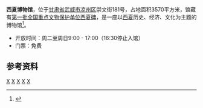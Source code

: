 {{distinguish|西夏博物馆 (银川)}}
{{Infobox museum
 |名称    = 西夏博物馆<br/><small>Xixia Museum</small>
 |其他名称= 
 |logo =
 |logosize =
 |logo_caption =
 |图像    = 
 |图像大小= 
 |图像说明= 
 |map_type= <!-- Template:Location map系列的模板地名，例如China-->
 |map_size= <!-- default 220-->
 |map_caption=
 |coordinates= <!-- {{Coord|...|...|display=inline,title}}-->
 |former_name    = <!--前身-->
 |established    = 2001年10月1日
 |dissolved    = <!--关闭日期-->
 |location    = {{CHN}}[[甘肃省|甘肃省]][[武威市|武威市]][[凉州区|凉州区]]崇文街181号
 |type    = [[历史博物馆|历史博物馆]]
 |accreditation    = <!--委派经营-->
 |collections    = <!--藏品类别-->
 |collection_size    = <!--馆藏规模-->
 |visitors    = <!--参观人数-->
 |founder    = [[武威市人民政府|武威市人民政府]]
 |director    = 张有国
 |president    = <!--館长-->
 |curator    = <!--策展人-->
 |owner    = [[武威市人民政府|武威市人民政府]]
 |architect = [[武威建筑设计院|武威建筑设计院]]<ref>{{cite journal |author1=高辉 |author2=杨小喜 |title=《走进西夏——记武威西夏博物馆》 |journal=《陇右文博》 |date=2003 |issue=01 |pages=93-94 |url=http://d.wanfangdata.com.cn/periodical/QK200302008189}}</ref>
 |publictransit    = <!--公共交通-->
 |website    = <!--官方网站：{{URL|www.example.com}}-->
}}
'''西夏博物馆'''，位于[[甘肃省|甘肃省]][[武威市|武威市]][[凉州区|凉州区]]崇文街181号，占地面积3570平方米，馆藏有[[第一批全国重点文物保护单位|第一批全国重点文物保护单位]][[西夏碑|西夏碑]]，是一座以[[西夏|西夏]]历史、经济、文化为主题的博物馆<ref>{{cite web |author1=武威旅游 |author2=蔡源芳 |title=探索神秘帝国，解密西夏文化（第一期） |url=https://www.thepaper.cn/newsDetail_forward_10269645 |website=澎湃新闻 |accessdate=2020-12-04}}</ref>。
* 开放时间：周二至周日9:00 - 17:00（16:30停止入馆）
* 门票：免费

==参考资料==
{{Reflist}}

[[Category:甘肃省的博物馆|X]]
[[Category:中国历史博物馆|X]]
[[Category:凉州区|X]]
[[Category:武威文化|X]]
[[Category:2001年建立的博物馆|X]]